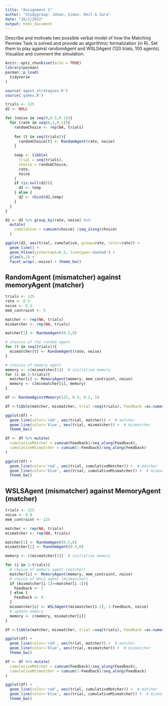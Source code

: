 ```yaml
---
title: "Assignment 1"
author: "Studygroup: Johan, Simon, Emil & Sara"
date: "16/2/2022"
output: html_document
---
```


Describe and motivate two possible verbal model of how the Matching Pennies Task is solved and provide an algorithmic formalization (in R). Set them to play against randomAgent and WSLSAgent (120 trials, 100 agents). Visualize and comment the simulation.

```r
knitr::opts_chunk$set(echo = TRUE)
library(pacman)
pacman::p_load(
  tidyverse
)

source('agent_strategies.R')
source('games.R')

```


```r
trials <- 125
d2 <- NULL

for (noise in seq(0,0.5,0.1)){
  for (rate in seq(0,1,0.1)){
    randomChoice <- rep(NA, trials)
    
    for (t in seq(trials)){
      randomChoice[t] <- RandomAgent(rate, noise)
    }
    
    temp <- tibble(
      trial = seq(trials),
      choice = randomChoice,
      rate,
      noise
    )
    if (is.null(d2)){
      d2 <- temp
    } else {
      d2 <- rbind(d2,temp)
    }
  }
}
```

```r
d2 <- d2 %>% group_by(rate, noise) %>% 
  mutate(
    cumulative = cumsum(choice) /seq_along(choice)
  )

ggplot(d2, aes(trial, cumulative, group=rate, color=rate)) +
  geom_line() + 
  geom_hline(yintercept=0.5, linetype='dashed') +
  ylim(0,1) + 
  facet_wrap(.~noise) + theme_bw()
```

## RandomAgent (mismatcher) against memoryAgent (matcher)
```r
trials <- 125
rate <- 0.5
noise <- 0.2
mem_contraint <- 5

matcher <- rep(NA, trials)
mismatcher <- rep(NA, trials)

matcher[1] <- RandomAgent(0.5,0)

# choices of the random agent
for (t in seq(trials)){
  mismatcher[t] <- RandomAgent(rate, noise)
}

# choices of memory agent
memory <- c(mismatcher[1])  # initialize memory
for (i in 2:trials){
  matcher[i] <- MemoryAgent(memory, mem_contraint, noise)
  memory <- c(mismatcher[i], memory)
}

```

```r
df <- RandomAginstMemory(125, 0.5, 0.2, 5)
```


```r
df <-tibble(matcher, mismatcher, trial =seq(trials), Feedback =as.numeric(matcher==mismatcher))

ggplot(df) + 
  geom_line(color='red', aes(trial, matcher)) +  # matcher
  geom_line(color='blue', aes(trial, mismatcher)) +  # mismatcher
  theme_bw()
```
```r
df <- df %>% mutate(
  cumulativeMatcher = cumsum(Feedback)/seq_along(Feedback),
  cumulativeMismatcher = cumsum(1-Feedback)/seq_along(Feedback)
)

ggplot(df) + 
  geom_line(color='red', aes(trial, cumulativeMatcher)) +  # matcher
  geom_line(color='blue', aes(trial, cumulativeMismatcher)) +  # mismatcher
  theme_bw()
```


## WSLSAgent (mismatcher) against MemoryAgent (matcher)
```r
trials <- 125
noise <- 0.0
mem_contraint <- 125

matcher <- rep(NA, trials)
mismatcher <- rep(NA, trials)

matcher[1] <- RandomAgent(0.5,0)
mismatcher[1] <- RandomAgent(0.5,0)

memory <- c(mismatcher[1])  # initialize memory

for (i in 2:trials){
  # choice of memory agent (matcher)
  matcher[i] <- MemoryAgent(memory, mem_contraint, noise)
  # choice of WSLS agent (mismatcher)
  if (mismatcher[i-1]==matcher[i-1]){
    Feedback <- 1
  } else {
    Feedback <- 0
  }
  mismatcher[i] <- WSLSAgent(mismatcher[i-1], 1-Feedback, noise)
  # update memory
  memory <- c(memory, mismatcher[i])
}

```

```r
df <-tibble(matcher, mismatcher, trial =seq(trials), Feedback =as.numeric(matcher==mismatcher))

ggplot(df) + 
  geom_line(color='red', aes(trial, matcher)) +  # matcher
  geom_line(color='blue', aes(trial, mismatcher)) +  # mismatcher
  theme_bw()
```

```r
df <- df %>% mutate(
  cumulativeMatcher = cumsum(Feedback)/seq_along(Feedback),
  cumulativeMismatcher = cumsum(1-Feedback)/seq_along(Feedback)
)

ggplot(df) + 
  geom_line(color='red', aes(trial, cumulativeMatcher)) +  # matcher
  geom_line(color='blue', aes(trial, cumulativeMismatcher)) +  # mismatcher
  theme_bw()
```